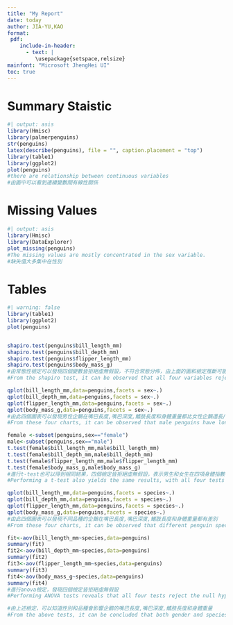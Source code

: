 ---
title: "My Report"
date: today
author: JIA-YU,KAO
format:
 pdf:
    include-in-header:
      - text: |
         \usepackage{setspace,relsize}
mainfont: "Microsoft JhengHei UI"
toc: true
---

# Summary Staistic  

```{r}
#| output: asis
library(Hmisc)
library(palmerpenguins)
str(penguins)
latex(describe(penguins), file = "", caption.placement = "top")
library(table1)
library(ggplot2)
plot(penguins)
#there are relationship between continuous variables 
#由圖中可以看到連續變數間有線性關係
```


# Missing Values

```{r}
#| output: asis
library(Hmisc)
library(DataExplorer)
plot_missing(penguins)
#The missing values are mostly concentrated in the sex variable.
#缺失值大多集中在性別
```


# Tables 

```{r}
#| warning: false
library(table1)
library(ggplot2)
plot(penguins)


shapiro.test(penguins$bill_length_mm)
shapiro.test(penguins$bill_depth_mm)
shapiro.test(penguins$flipper_length_mm)
shapiro.test(penguins$body_mass_g)
#由常態性檢定可以發現四個變數皆拒絕虛無假設，不符合常態分佈，由上面的圖和檢定推斷可能有干擾因子存在
#From the shapiro test, it can be observed that all four variables reject the null hypothesis, indicating that they do not follow a normal distribution. Based on the plots and test results above, it can be inferred that there might be confounding factors present.

qplot(bill_length_mm,data=penguins,facets = sex~.)
qplot(bill_depth_mm,data=penguins,facets = sex~.)
qplot(flipper_length_mm,data=penguins,facets = sex~.)
qplot(body_mass_g,data=penguins,facets = sex~.)
#由此四個圖表可以發現男性企鵝在嘴巴長度,嘴巴深度,鰭肢長度和身體重量都比女性企鵝還長/重
#From these four charts, it can be observed that male penguins have longer bill length, deeper bill depth, longer flipper length, and heavier body weight compared to female penguins.

female <-subset(penguins,sex=="female")
male<-subset(penguins,sex=="male")
t.test(female$bill_length_mm,male$bill_length_mm)
t.test(female$bill_depth_mm,male$bill_depth_mm)
t.test(female$flipper_length_mm,male$flipper_length_mm)
t.test(female$body_mass_g,male$body_mass_g)
#進行t-test也可以得到相同結果，四個檢定皆拒絕虛無假設，表示男生和女生在四項身體指數平均數有差異
#Performing a t-test also yields the same results, with all four tests rejecting the null hypothesis, indicating that there are significant differences in the mean values of the four physical indices between male and female penguins.

qplot(bill_length_mm,data=penguins,facets = species~.)
qplot(bill_depth_mm,data=penguins,facets = species~.)
qplot(flipper_length_mm,data=penguins,facets = species~.)
qplot(body_mass_g,data=penguins,facets = species~.)
#由此四個圖表可以發現不同品種的企鵝在嘴巴長度,嘴巴深度,鰭肢長度和身體重量都有差別
#From these four charts, it can be observed that different penguin species show differences in bill length, bill depth, flipper length, and body weight.

fit<-aov(bill_length_mm~species,data=penguins)
summary(fit)
fit2<-aov(bill_depth_mm~species,data=penguins)
summary(fit2)
fit3<-aov(flipper_length_mm~species,data=penguins)
summary(fit3)
fit4<-aov(body_mass_g~species,data=penguins)
summary(fit4)
#進行anova檢定，發現四個檢定皆拒絕虛無假設
#Performing ANOVA tests reveals that all four tests reject the null hypothesis, indicating significant differences in the four physical attributes across different penguin species.

#由上述檢定，可以知道性別和品種會影響企鵝的嘴巴長度,嘴巴深度,鰭肢長度和身體重量
#From the above tests, it can be concluded that both gender and species influence the bill length, bill depth, flipper length, and body weight of penguins.
```



